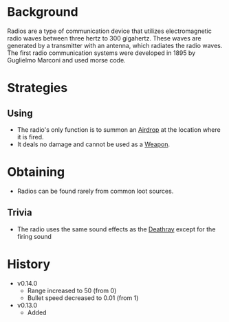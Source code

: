 <Stub />

# Background
Radios are a type of communication device that utilizes electromagnetic radio waves between three hertz to 300 gigahertz. These waves are generated by a transmitter with an antenna, which radiates the radio waves. The first radio communication systems were developed in 1895 by Guglielmo Marconi and used morse code. 

# Strategies
## Using
- The radio's only function is to summon an [Airdrop](/obstacles/airdrop_crate) at the location where it is fired.
- It deals no damage and cannot be used as a [Weapon](/weapons).

# Obtaining
- Radios can be found rarely from common loot sources.

## Trivia
- The radio uses the same sound effects as the [Deathray](/weapons/guns/deathray) except for the firing sound

# History
- v0.14.0
    - Range increased to 50 (from 0)
    - Bullet speed decreased to 0.01 (from 1)
- v0.13.0
    - Added